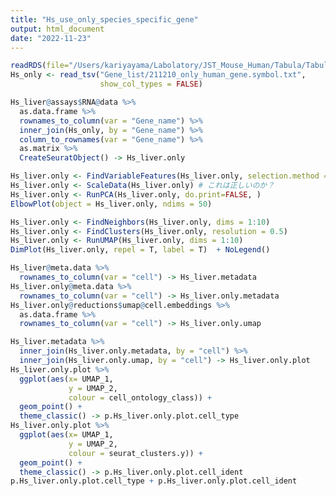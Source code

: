 ```yaml
---
title: "Hs_use_only_species_specific_gene"
output: html_document
date: "2022-11-23"
---
```


```r
readRDS(file="/Users/kariyayama/Labolatory/JST_Mouse_Human/Tabula/Tabula_sapiens/TS_liver.rds") -> Hs_liver
Hs_only <- read_tsv("Gene_list/211210_only_human_gene.symbol.txt",
                    show_col_types = FALSE)

```

```r
Hs_liver@assays$RNA@data %>%
  as.data.frame %>%
  rownames_to_column(var = "Gene_name") %>%
  inner_join(Hs_only, by = "Gene_name") %>%
  column_to_rownames(var = "Gene_name") %>%
  as.matrix %>%
  CreateSeuratObject() -> Hs_liver.only
```

```r
Hs_liver.only <- FindVariableFeatures(Hs_liver.only, selection.method = "vst", nfeatures = 300)
Hs_liver.only <- ScaleData(Hs_liver.only) # これは正しいのか？
Hs_liver.only <- RunPCA(Hs_liver.only, do.print=FALSE, )
ElbowPlot(object = Hs_liver.only, ndims = 50)
```
```r
Hs_liver.only <- FindNeighbors(Hs_liver.only, dims = 1:10)
Hs_liver.only <- FindClusters(Hs_liver.only, resolution = 0.5)
Hs_liver.only <- RunUMAP(Hs_liver.only, dims = 1:10)
DimPlot(Hs_liver.only, repel = T, label = T)  + NoLegend()

```
```r
Hs_liver@meta.data %>%
  rownames_to_column(var = "cell") -> Hs_liver.metadata
Hs_liver.only@meta.data %>%
  rownames_to_column(var = "cell") -> Hs_liver.only.metadata
Hs_liver.only@reductions$umap@cell.embeddings %>%
  as.data.frame %>%
  rownames_to_column(var = "cell") -> Hs_liver.only.umap
```

```r
Hs_liver.metadata %>%
  inner_join(Hs_liver.only.metadata, by = "cell") %>%
  inner_join(Hs_liver.only.umap, by = "cell") -> Hs_liver.only.plot
Hs_liver.only.plot %>%
  ggplot(aes(x= UMAP_1,
             y = UMAP_2,
             colour = cell_ontology_class)) + 
  geom_point() +
  theme_classic() -> p.Hs_liver.only.plot.cell_type
Hs_liver.only.plot %>%
  ggplot(aes(x= UMAP_1,
             y = UMAP_2,
             colour = seurat_clusters.y)) + 
  geom_point() +
  theme_classic() -> p.Hs_liver.only.plot.cell_ident
p.Hs_liver.only.plot.cell_type + p.Hs_liver.only.plot.cell_ident

```

